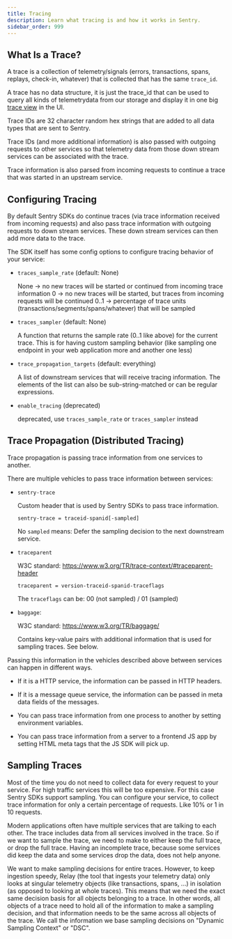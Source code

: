```yaml
---
title: Tracing
description: Learn what tracing is and how it works in Sentry.
sidebar_order: 999
---
```


## What Is a Trace?

A trace is a collection of telemetry/signals (errors, transactions, spans, replays, check-in, whatever) that is collected that has the same `trace_id`.

A trace has no data structure, it is just the trace_id that can be used to query all kinds of telemetrydata from our storage and display it in one big [trace view](https://docs.sentry.io/concepts/key-terms/tracing/trace-view/) in the UI.

Trace IDs are 32 character random hex strings that are added to all data types that are sent to Sentry.

Trace IDs (and more additional information) is also passed with outgoing requests to other services so that telemetry data from those down stream services can be associated with the trace.

Trace information is also parsed from incoming requests to continue a trace that was started in an upstream service.


## Configuring Tracing

By default Sentry SDKs do continue traces (via trace information received from incoming requests) and also pass trace information with outgoing requests to down stream services. These down stream services can then add more data to the trace.

The SDK itself has some config options to configure tracing behavior of your service:

- `traces_sample_rate` (default: None)

    None -> no new traces will be started or continued from incoming trace information
	0 -> no new traces will be started, but traces from incoming requests will be continued
	0..1 -> percentage of trace units (transactions/segments/spans/whatever) that will be sampled

- `traces_sampler` (default: None)

    A function that returns the sample rate (0..1 like above) for the current trace. This is for having custom sampling behavior (like sampling one endpoint in your web application more and another one less)

- `trace_propagation_targets` (default: everything)

    A list of downstream services that will receive tracing information. The elements of the list can also be sub-string-matched or can be regular expressions.

- `enable_tracing` (deprecated)

    deprecated, use `traces_sample_rate` or `traces_sampler` instead


## Trace Propagation (Distributed Tracing)

Trace propagation is passing trace information from one services to another.

There are multiple vehicles to pass trace information between services:

- `sentry-trace`

    Custom header that is used by Sentry SDKs to pass trace information.

    `sentry-trace = traceid-spanid[-sampled]`

    No `sampled` means: Defer the sampling decision to the next downstream service.

- `traceparent`

    W3C standard: https://www.w3.org/TR/trace-context/#traceparent-header

    `traceparent = version-traceid-spanid-traceflags`

    The `traceflags` can be: 00 (not sampled) / 01 (sampled)

- `baggage`:

    W3C standard: https://www.w3.org/TR/baggage/

    Contains key-value pairs with additional information that is used for sampling traces. See below.

Passing this information in the vehicles described above between services can happen in different ways.

- If it is a HTTP service, the information can be passed in HTTP headers.

- If it is a message queue service, the information can be passed in meta data fields of the messages.

- You can pass trace information from one process to another by setting environment variables.

- You can pass trace information from a server to a frontend JS app by setting HTML meta tags that the JS SDK will pick up.


## Sampling Traces

Most of the time you do not need to collect data for every request to your service. For high traffic services this will be too expensive. For this case Sentry SDKs support sampling. You can configure your service, to collect trace information for only a certain percentage of requests. Like 10% or 1 in 10 requests.

Modern applications often have multiple services that are talking to each other. The trace includes data from all services involved in the trace. So if we want to sample the trace, we need to make to either keep the full trace, or drop the full trace. Having an incomplete trace, because some services did keep the data and some services drop the data, does not help anyone.

We want to make sampling decisions for entire traces. However, to keep ingestion speedy, Relay (the tool that ingests your telemetry data) only looks at singular telemetry objects (like transactions, spans, ...) in isolation (as opposed to looking at whole traces). This means that we need the exact same decision basis for all objects belonging to a trace. In other words, all objects of a trace need to hold all of the information to make a sampling decision, and that information needs to be the same across all objects of the trace. We call the information we base sampling decisions on "Dynamic Sampling Context" or "DSC".
